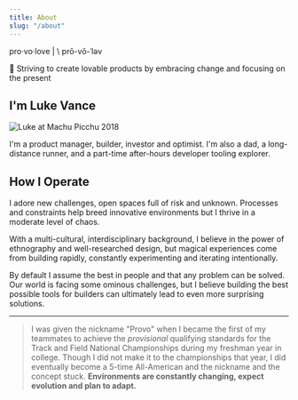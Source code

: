 ```yaml
---
title: About
slug: "/about"
---
```


pro·​vo·love |  \ prō-vō-ˈləv

🧡 Striving to create lovable products by embracing change and focusing on the present

## I'm Luke Vance 

![Luke at Machu Picchu 2018](./assets/luke_machu-picchu.jpg)

I'm a product manager, builder, investor and optimist. I'm also a dad, a long-distance runner, and a part-time after-hours developer tooling explorer. 

## How I Operate

I adore new challenges, open spaces full of risk and unknown. Processes and constraints help breed innovative environments but I thrive in a moderate level of chaos.

With a multi-cultural, interdisciplinary background, I believe in the power of ethnography and well-researched design, but magical experiences come from building rapidly, constantly experimenting and iterating intentionally. 

By default I assume the best in people and that any problem can be solved. Our world is facing some ominous challenges, but I believe building the best possible tools for builders can ultimately lead to even more surprising solutions.

---

> I was given the nickname "Provo" when I became the first of my teammates to achieve the *provisional* qualifying standards for the Track and Field National Championships during my freshman year in college. Though I did not make it to the championships that year, I did eventually become a 5-time All-American and the nickname and the concept stuck. **Environments are constantly changing, expect evolution and plan to adapt.**